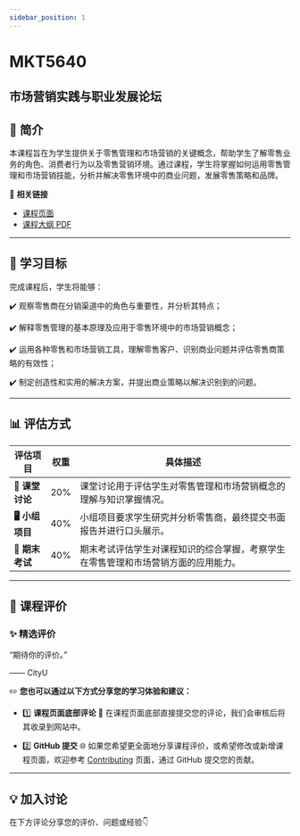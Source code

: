 ```yaml
---
sidebar_position: 1
---
```


# MKT5640
## 市场营销实践与职业发展论坛

## **📘 简介**
本课程旨在为学生提供关于零售管理和市场营销的关键概念，帮助学生了解零售业务的角色、消费者行为以及零售营销环境。通过课程，学生将掌握如何运用零售管理和市场营销技能，分析并解决零售环境中的商业问题，发展零售策略和品牌。

🔗 **相关链接**
- [课程页面](https://www.cityu.edu.hk/catalogue/pg/202425/course/MKT5640.htm)
- [课程大纲 PDF](https://www.cityu.edu.hk/catalogue/pg/202425/course/MKT5640.pdf)

---

## **🎯 学习目标**

完成课程后，学生将能够：

✔️ 观察零售商在分销渠道中的角色与重要性，并分析其特点；

✔️ 解释零售管理的基本原理及应用于零售环境中的市场营销概念；

✔️ 运用各种零售和市场营销工具，理解零售客户、识别商业问题并评估零售商策略的有效性；

✔️ 制定创造性和实用的解决方案，并提出商业策略以解决识别到的问题。

---

## **📊 评估方式**

| **评估项目**          | **权重** | **具体描述**                                                                                       |
|----------------------|---------|---------------------------------------------------------------------------------------------------|
| **📝 课堂讨论**       | 20%     | 课堂讨论用于评估学生对零售管理和市场营销概念的理解与知识掌握情况。                               |
| **🖥️ 小组项目**      | 40%     | 小组项目要求学生研究并分析零售商，最终提交书面报告并进行口头展示。                               |
| **📄 期末考试**       | 40%     | 期末考试评估学生对课程知识的综合掌握，考察学生在零售管理和市场营销方面的应用能力。              |

---

## **💬 课程评价**

### ✨ **精选评价**
<div className={commentStyles.commentBox}>
    <p className={commentStyles.commentText}>
        “期待你的评价。”
    </p>
    <p className={commentStyles.commentAuthor}>—— CityU</p>
</div>

✏️ **您也可以通过以下方式分享您的学习体验和建议：**

- 1️⃣ **课程页面底部评论**
💬 在课程页面底部直接提交您的评论，我们会审核后将其收录到网站中。

- 2️⃣ **GitHub 提交**
🌐 如果您希望更全面地分享课程评价，或希望修改或新增课程页面，欢迎参考 [Contributing](https://penjc.github.io/cityU-navigator/contributing) 页面，通过 GitHub 提交您的贡献。

---

## **💡 加入讨论**

在下方评论分享您的评价、问题或经验👇
<Utterances />